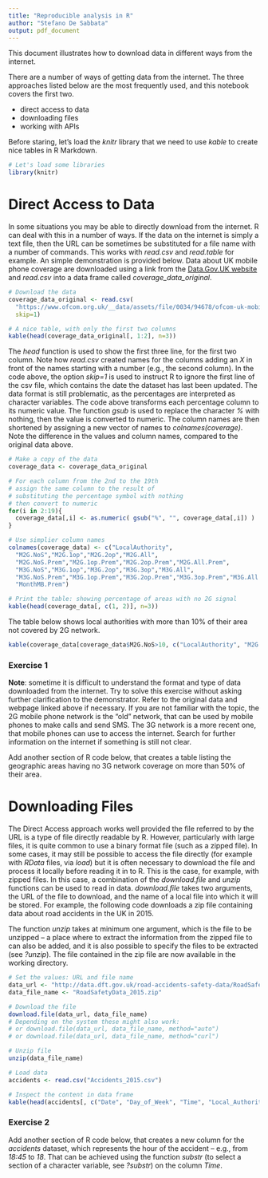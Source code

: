 ```yaml
---
title: "Reproducible analysis in R"
author: "Stefano De Sabbata"
output: pdf_document
---
```


This document illustrates how to download data in different ways from the internet. 

There are a number of ways of getting data from the internet. The three approaches listed below are the most frequently used, and this notebook covers the first two.

- direct access to data
- downloading files
- working with APIs

Before staring, let's load the *knitr* library that we need to use *kable* to create nice tables in R Markdown.

```r
# Let's load some libraries
library(knitr)
```

# Direct Access to Data
In some situations you may be able to directly download from the internet.  R can deal with this in a number of ways.  If the data on the internet is simply a text file,  then the URL can be sometimes be substituted for a file name with a number of commands. This works with *read.csv* and *read.table* for example. An simple demonstration is provided below. Data about UK mobile phone coverage are downloaded using a link from the [Data.Gov.UK website](https://data.gov.uk/dataset/mobile-phone-coverage) and *read.csv* into a data frame called *coverage_data_original*.

```r
# Download the data
coverage_data_original <- read.csv(
  "https://www.ofcom.org.uk/__data/assets/file/0034/94678/ofcom-uk-mobile-coverage-data-2012.csv", 
  skip=1)

```

```r
# A nice table, with only the first two columns
kable(head(coverage_data_original[, 1:2], n=3))
```

The *head* function is used to show the first three line, for the first two column. Note how *read.csv* created names for the columns adding an *X* in front of the names starting with a number (e.g., the second column). In the code above, the option *skip=1* is used to instruct R to ignore the first line of the csv file, which contains the date the dataset has last been updated. The data format is still problematic, as the percentages are interpreted as character variables. The code above transforms each percentage column to its numeric value. The function *gsub* is used to replace the character *\%* with nothing, then the value is converted to numeric. The column names are then shortened by assigning a new vector of names to *colnames(coverage)*. Note the difference in the values and column names, compared to the original data above.

<!--
This is a Markdown comment.
As this document is created in R Markdown pandoc is used to create the PDF.
The following section of code is quite long, so I like to do to a new page before starting.
I can use a LaTeX command to do just that.
-->
\pagebreak

```r
# Make a copy of the data
coverage_data <- coverage_data_original

# For each column from the 2nd to the 19th
# assign the same column to the result of
# substituting the percentage symbol with nothing
# then convert to numeric
for(i in 2:19){
  coverage_data[,i] <- as.numeric( gsub("%", "", coverage_data[,i]) )
}

# Use simplier column names
colnames(coverage_data) <- c("LocalAuthority",
  "M2G.NoS","M2G.1op","M2G.2op","M2G.All",
  "M2G.NoS.Prem","M2G.1op.Prem","M2G.2op.Prem","M2G.All.Prem",
  "M3G.NoS","M3G.1op","M3G.2op","M3G.3op","M3G.All",
  "M3G.NoS.Prem","M3G.1op.Prem","M3G.2op.Prem","M3G.3op.Prem","M3G.All.Prem",
  "MonthMB.Prem")

# Print the table: showing percentage of areas with no 2G signal
kable(head(coverage_data[, c(1, 2)], n=3))
```

The table below shows local authorities with more than 10% of their area not covered by 2G network.

```r
kable(coverage_data[coverage_data$M2G.NoS>10, c("LocalAuthority", "M2G.NoS")])
```

### Exercise 1

**Note**: sometime it is difficult to understand the format and type of data downloaded from the internet. Try to solve this exercise without asking further clarification to the demonstrator. Refer to the original data and webpage linked above if necessary. If you are not familiar with the topic, the 2G mobile phone network is the "old" network, that can be used by mobile phones to make calls and send SMS. The 3G network is a more recent one, that mobile phones can use to access the internet. Search for further information on the internet if something is still not clear. 

Add another section of R code below, that creates a table listing the geographic areas having no 3G network coverage on more than 50% of their area.



# Downloading Files

The Direct Access approach works well provided the file referred to by the URL is a type of file directly readable by R.  However,  particularly with large files, it is quite common to use a binary format file (such as a zipped file).  In some cases,  it may still be possible to access the file directly (for example with *RData* files, via *load*)  but it is often necessary to download the file and process it locally before reading it in to R.  This is the case, for example, with zipped files. In this case,  a combination of the *download.file* and *unzip* functions can be used to read in data. *download.file* takes two arguments,  the URL of the file to download,  and the name of a local file into which it will be stored. For example,  the following code downloads a zip file containing data about road accidents in the UK in 2015.

The function *unzip* takes at minimum one argument, which is the file to be unzipped -- a place where to extract the information from the zipped file to can also be added, and it is also possible to specify the files to be extracted (see *?unzip*).  The file contained in the zip file are now available in the working directory.

```r
# Set the values: URL and file name
data_url <- "http://data.dft.gov.uk/road-accidents-safety-data/RoadSafetyData_2015.zip"
data_file_name <- "RoadSafetyData_2015.zip"
```

```r
# Download the file
download.file(data_url, data_file_name)
# Depending on the system these might also work:
# or download.file(data_url, data_file_name, method="auto")
# or download.file(data_url, data_file_name, method="curl")

# Unzip file
unzip(data_file_name)

# Load data
accidents <- read.csv("Accidents_2015.csv")

# Inspect the content in data frame
kable(head(accidents[, c("Date", "Day_of_Week", "Time", "Local_Authority_.District.")], n=12))
```

### Exercise 2 

Add another section of R code below, that creates a new column for the *accidents* dataset, which represents the hour of the accident -- e.g., from *18:45* to *18*. That can be achieved using the function *substr* (to select a section of a character variable, see *?substr*) on the column *Time*.